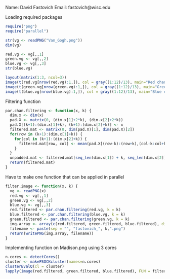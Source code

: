 Name: David Fastovich
Email: fastovich@wisc.edu

Loading required packages
```r
require("png")
require("parallel")

str(vg <- readPNG("Van_Gogh.png"))
dim(vg)

red.vg <- vg[,,1]
green.vg <- vg[,,2]
blue.vg <- vg[,,3]
str(blue.vg)

layout(matrix(1:3, ncol=3))
image(t(red.vg[nrow(red.vg):1,]), col = gray((1:12)/13), main="Red channel")
image(t(green.vg[nrow(green.vg):1,]), col = gray((1:12)/13), main="Green channel")
image(t(blue.vg[nrow(blue.vg):1,]), col = gray((1:12)/13), main="Blue channel")
```

Filtering function
```r
par.chan.filtering <- function(x, k) {
  dim.x <- dim(x)
  pad.X <- matrix(0, (dim.x[1]+2*k), (dim.x[2]+2*k))
  pad.X[(k+1):(dim.x[1]+k), (k+1):(dim.x[2]+k)] <- x
  filtered.mat <- matrix(0, dim(pad.X)[1], dim(pad.X)[2])
  for(row in (k+1):(dim.x[1]+k)) {
    for(col in (k+1):(dim.x[2]+k)) {
      filtered.mat[row, col] <- mean(pad.X[(row-k):(row+k),(col-k:col+k)])
    }
  }
  unpadded.mat <- filtered.mat[seq_len(dim.x[1]) + k, seq_len(dim.x[2]) + k]
  return(filtered.mat)
}
```

Have to make one function that can be applied in parallel
```r
filter.image <- function(x, k) {
  vg <- readPNG(x)
  red.vg <- vg[,,1]
  green.vg <- vg[,,2]
  blue.vg <- vg[,,3]
  red.filtered <- par.chan.filtering(red.vg, k = k)
  blue.filtered <- par.chan.filtering(blue.vg, k = k)
  green.filtered <- par.chan.filtering(green.vg, k = k)
  img.array <- array(c(red.filtered, green.filtered, blue.filtered), dim = c(dim(red.filtered)[1], dim(red.filtered)[2], 3))
  filename <- paste(sep = "", "fastovich_", k,".png")
  return(writePNG(img.array, filename))
}
```

Implementing function on Madison.png using 3 cores
```r
n.cores <- detectCores()
cluster <- makePSOCKcluster(names=n.cores)
clusterEvalQ(cl = cluster)
lapply(image(red.filtered, green.filtered, blue.filtered), FUN = filter.image, k = 1)
```